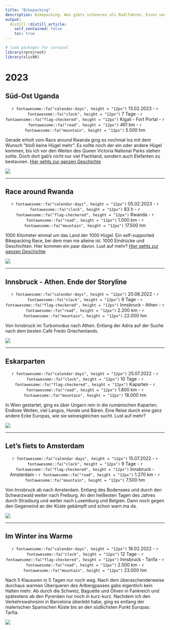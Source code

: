 ```yaml
---
title: "Bikepacking"
description: Bikepacking. Was gibts schöneres als Radlfahren, Essen und unbekannte Gegenden erkunden? Richtig - Alles auf einmal machen. 
output:
  distill::distill_article:
    self_contained: false
    toc: true
---
```



```r
# load packages for carousel
library(rprojroot)
library(slickR)
```


# 2023

## Süd-Ost Uganda

<p style="text-align: center;">`r fontawesome::fa("calendar-days", height = "12px")` 13.02.2023 - `r fontawesome::fa("clock", height = "12px")` 7 Tage - `r fontawesome::fa("flag-checkered", height = "12px")` Kigali - Fort Portal - `r fontawesome::fa("road", height = "12px")` 461 km - `r fontawesome::fa("mountain", height = "12px")` 5.500 hm </p>
 
Gerade erholt vom Race around Rwanda ging es nochmal los  mit dem Wunsch "bloß keine Hügel mehr". Es sollte noch der ein oder andere Hügel kommen, bis ich vor den Weiten des Queen Victoria National Parks stehen sollte. Doch dort gab's nicht nur viel Flachland, sondern auch Elefanten zu bestaunen. [Hier gehts zur ganzen Geschichte](https://soeren-schwabbauer.github.io/blog/bikepacking/2023-02-13-uganda/)

![](images/bikepacking_uganda/uganda1.jpg)

___

## Race around Rwanda
<p style="text-align: center;">`r fontawesome::fa("calendar-days", height = "12px")` 05.02.2023 - `r fontawesome::fa("clock", height = "12px")` 83 h - `r fontawesome::fa("flag-checkered", height = "12px")` Rwanda - `r fontawesome::fa("road", height = "12px")` 1.000 km - `r fontawesome::fa("mountain", height = "12px")` 17.500 hm </p>
 
1000 Kilometer einmal um das Land der 1000 Hügel.  Ein self-supported Bikepacking Race, bei dem man nie alleine ist. 1000 Eindrücke und Geschichten. Hier kommen ein paar davon. Lust auf mehr? [Hier gehts zur ganzen Geschichte](https://soeren-schwabbauer.github.io/blog/bikepacking/2023-03-14-race-around-rwanda/)

![](images/bikepacking_rar/4.jpg)

____

## Innsbruck - Athen. Ende der Storyline
 <p style="text-align: center;">`r fontawesome::fa("calendar-days", height = "12px")` 20.08.2022 - `r fontawesome::fa("clock", height = "12px")` 9 Tage - `r fontawesome::fa("flag-checkered", height = "12px")` Innsbruck - Athen - `r fontawesome::fa("road", height = "12px")` 2.200 km - `r fontawesome::fa("mountain", height = "12px")` 22.000 hm </p>
 
Von Innsbruck im Turbomodus nach Athen. Entlang der Adria auf der Suche nach dem besten Café Fredo Griechenlands.

![](images/bikepacking_athen/1.jpg)

___

## Eskarparten
 <p style="text-align: center;">`r fontawesome::fa("calendar-days", height = "12px")` 25.07.2022 - `r fontawesome::fa("clock", height = "12px")` 10 Tage - `r fontawesome::fa("flag-checkered", height = "12px")` Kaparten - `r fontawesome::fa("road", height = "12px")` 1.800 km - `r fontawesome::fa("mountain", height = "12px")` 18.000 hm </p>

In Wien gestartet, ging es über Ungarn rein in die rumänischen Kaparten. Endlose Weiten, viel Langos, Hunde und Bären. Eine Reise durch eine ganz andere Ecke Europas, wie sie seinesgleichen sucht. Lust auf mehr? 

![](images/bikepacking_eskaparten/4.jpg)

___

## Let's fiets to Amsterdam
 <p style="text-align: center;">`r fontawesome::fa("calendar-days", height = "12px")` 15.07.2022 - `r fontawesome::fa("clock", height = "12px")` 9 Tage - `r fontawesome::fa("flag-checkered", height = "12px")` Innsbruck - Amsterdam - `r fontawesome::fa("road", height = "12px")` 1.270 km - `r fontawesome::fa("mountain", height = "12px")` 7.500 hm </p>

Von Innsbruck ab nach Amsterdam. Entlang des Bodensees und durch den Schwarzwald weiter nach Freiburg. An den heißesten Tagen des Jahres durch Strasburg und weiter nach Luxemburg und Belgien. Dann noch gegen den Gegenwind an der Küste gekämpft und schon warn ma da.

![](images/bikepacking_amsterdam/Untitled-2.jpg)

___

## Im Winter ins Warme
 <p style="text-align: center;">`r fontawesome::fa("calendar-days", height = "12px")` 18.02.2022 - `r fontawesome::fa("clock", height = "12px")` 12 Tage - `r fontawesome::fa("flag-checkered", height = "12px")` Innsbruck - Tarifa - `r fontawesome::fa("road", height = "12px")` 2.500 km - `r fontawesome::fa("mountain", height = "12px")` 23.000 hm </p>

Nach 5 Klausuren in 5 Tagen nur noch weg. Nach dem überaschenderweise durchaus warmen Überqueren des Arlbergpasses gabs eigentlich kein Halten mehr. Ab durch die Schweiz, Baguette und Oliven in Fankreich und spätestens ab den Pyrenäen nur noch in kurz-kurz. Nachdem ich den Verkehrswahnsinn in Barcelona überlebt habe, ging es entlang der malerischen Spanischen Küste bis an den südlichsten Punkt Europas: Tarfia.

![](images/bikepacking_tarifa/tarifa.jpg)

